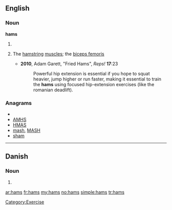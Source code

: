 ==English==

===Noun===
'''hams'''

# {{plural of|[[ham]]}}
# {{exercise|slang}} The [[hamstring]] [[muscle]]s; the [[biceps femoris]]
#* '''2010''', Adam Garett, "Fried Hams", ''Reps!'' '''17''':23
#*: Powerful hip extension is essential if you hope to squat heavier, jump higher or run faster, making it essential to train the '''hams''' using focused hip-extension exercises (like the romanian deadlift).

===Anagrams===
* {{alphagram|ahms}}
* [[AMHS#English|AMHS]]
* [[HMAS#English|HMAS]]
* [[mash#English|mash]], [[MASH#English|MASH]]
* [[sham#English|sham]]

[[Category:Exercise]]

----

==Danish==

===Noun===
{{infl|da|noun form|g=c}}

# {{form of|genitive singular indefinite|ham|lang=Danish}}

[[ar:hams]]
[[fr:hams]]
[[my:hams]]
[[no:hams]]
[[simple:hams]]
[[tr:hams]]
